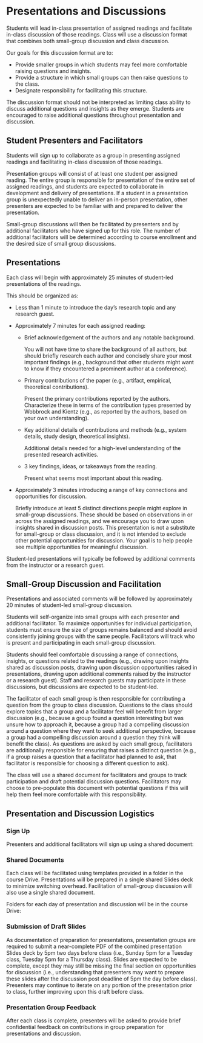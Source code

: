 
# Presentations and Discussions

<UnderDevelopment display={false} />

Students will lead in-class presentation of assigned readings and facilitate in-class discussion of those readings.
Class will use a discussion format that combines both small-group discussion and class discussion.

Our goals for this discussion format are to:
- Provide smaller groups in which students may feel more comfortable raising questions and insights.
- Provide a structure in which small groups can then raise questions to the class.
- Designate responsibility for facilitating this structure.

The discussion format should not be interpreted as limiting class ability to discuss additional questions and insights as they emerge.
Students are encouraged to raise additional questions throughout presentation and discussion.

## Student Presenters and Facilitators
Students will sign up to collaborate as a group in presenting assigned readings and facilitating in-class discussion of those readings.

Presentation groups will consist of at least one student per assigned reading.
The entire group is responsible for presentation of the entire set of assigned readings,
and students are expected to collaborate in development and delivery of presentations.
If a student in a presentation group is unexpectedly unable to deliver an in-person presentation,
other presenters are expected to be familiar with and prepared to deliver the presentation.

Small-group discussions will then be facilitated by presenters and by additional facilitators who have signed up for this role.
The number of additional facilitators will be determined according to course enrollment and the desired size of small group discussions.

## Presentations
Each class will begin with approximately 25 minutes of student-led presentations of the readings.

This should be organized as:

- Less than 1 minute to introduce the day’s research topic and any research guest.

- Approximately 7 minutes for each assigned reading:

  - Brief acknowledgement of the authors and any notable background.

    You will not have time to share the background of all authors,
    but should briefly research each author and concisely share your most important findings
    (e.g., background that other students might want to know if they encountered a prominent author at a conference).

  - Primary contributions of the paper (e.g., artifact, empirical, theoretical contributions).

    Present the primary contributions reported by the authors.
    Characterize these in terms of the contribution types presented by Wobbrock and Kientz
    (e.g., as reported by the authors, based on your own understanding).

  - Key additional details of contributions and methods (e.g., system details, study design, theoretical insights).

    Additional details needed for a high-level understanding of the presented research activities.

  - 3 key findings, ideas, or takeaways from the reading.

	Present what seems most important about this reading.

- Approximately 3 minutes introducing a range of key connections and opportunities for discussion.

  Briefly introduce at least 5 distinct directions people might explore in small-group discussions. These should be based on observations in or across the assigned readings, and we encourage you to draw upon insights shared in discussion posts. This presentation is not a substitute for small-group or class discussion, and it is not intended to exclude other potential opportunities for discussion. Your goal is to help people see multiple opportunities for meaningful discussion.

Student-led presentations will typically be followed by additional comments from the instructor or a research guest.

## Small-Group Discussion and Facilitation

Presentations and associated comments will be followed by approximately 20 minutes of student-led small-group discussion.

Students will self-organize into small groups with each presenter and additional facilitator.
To maximize opportunities for individual participation,
students must ensure the size of groups remains balanced and should avoid consistently joining groups with the same people.
Facilitators will track who is present and participating in each small-group discussion.

Students should feel comfortable discussing a range of connections, insights, or questions related to the readings
(e.g., drawing upon insights shared as discussion posts,
drawing upon discussion opportunities raised in presentations,
drawing upon additional comments raised by the instructor or a research guest).
Staff and research guests may participate in these discussions, but discussions are expected to be student-led.

The facilitator of each small group is then responsible for contributing a question from the group to class discussion.
Questions to the class should explore topics that a group and a facilitator feel will benefit from larger discussion
(e.g., because a group found a question interesting but was unsure how to approach it,
because a group had a compelling discussion around a question where they want to seek additional perspective,
because a group had a compelling discussion around a question they think will benefit the class).
As questions are asked by each small group,
facilitators are additionally responsible for ensuring that raises a distinct question
(e.g., if a group raises a question that a facilitator had planned to ask,
that facilitator is responsible for choosing a different question to ask).

The class will use a shared document for facilitators and groups to track participation and draft potential discussion questions.
Facilitators may choose to pre-populate this document with potential questions if this will help them feel more comfortable with this responsibility.

## Presentation and Discussion Logistics

### Sign Up

Presenters and additional facilitators will sign up using a shared document:

<CourseDataLink linkKey={courseData.linkDrivePresentationDraftSlides} outerComponent="p"/>

### Shared Documents

Each class will be facilitated using templates provided in a folder in the course Drive.
Presentations will be prepared in a single shared Slides deck to minimize switching overhead.
Facilitation of small-group discussion will also use a single shared document.

Folders for each day of presentation and discussion will be in the course Drive:

<CourseDataLink linkKey={courseData.linkDrive} outerComponent="p"/>

### Submission of Draft Slides

As documentation of preparation for presentations,
presentation groups are required to submit a near-complete PDF of the combined presentation Slides deck by 5pm two days before class
(i.e., Sunday 5pm for a Tuesday class, Tuesday 5pm for a Thursday class).
Slides are expected to be complete, except they may still be missing the final section on opportunities for discussion
(i.e., understanding that presenters may want to prepare these slides after the discussion post deadline of 5pm the day before class).
Presenters may continue to iterate on any portion of the presentation prior to class, further improving upon this draft before class.

<CourseDataLink linkKey={courseData.linkDrivePresentationDraftSlides} outerComponent="p"/>

### Presentation Group Feedback

After each class is complete,
presenters will be asked to provide brief confidential feedback on contributions
in group preparation for presentations and discussion.

<CourseDataLink linkKey={courseData.linkDrivePresentationGroupFeedback} outerComponent="p"/>
